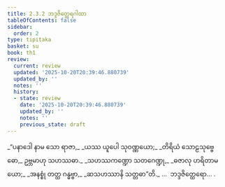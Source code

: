 ```yaml
---
title: 2.3.2 ဘဒ္ဒဇိတ္ထေရဂါထာ
tableOfContents: false
sidebar:
  order: 2
type: tipitaka
basket: su
book: th1
review:
  current: review
  updated: '2025-10-20T20:39:46.880739'
  updated_by: ''
  notes: ''
  history:
  - state: review
    date: '2025-10-20T20:39:46.880739'
    updated_by: ''
    notes: ''
    previous_state: draft
---
```



<DynamicBreadcrumb />


<ReviewStatus review={frontmatter.review} showDetails={true} />

<HypothesisAnnotation frontmatter={frontmatter} />

<Division number="163" book="th1" e="ch" v="19" p="253">

<Paragraph number="341" type="verses" book="th1">
_“ပနာဒေါ နာမ သော ရာဇာ,_  
_ယဿ ယူပေါ သုဝဏ္ဏယော;_  
_တိရိယံ သောဠသုဗ္ဗေဓော,_  
ဥဗ္ဘမာဟု သဟဿဓာ._  

</Paragraph>

</Division>
<Division number="164" book="th1" e="ch" v="19" p="253">

<Paragraph number="342" type="verses" book="th1">
_သဟဿကဏ္ဍော သတဂေဏ္ဍု,_  
_ဓဇာလု ဟရိတာမယော;_  
_အနစ္စုံ တတ္ထ ဂန္ဓဗ္ဗာ,_  
_ဆသဟဿာနိ သတ္တဓာ”တိ._  


</Paragraph>
</Division>

<Paragraph number="343" type="center" book="th1">
…  ဘဒ္ဒဇိတ္ထေရော… .
</Paragraph>